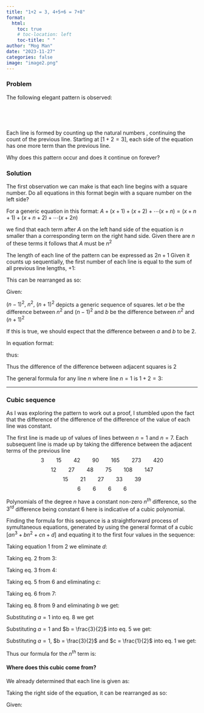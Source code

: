```yaml
---
title: "1+2 = 3, 4+5+6 = 7+8"
format:
  html:
    toc: true
    # toc-location: left
    toc-title: " "
author: "Mog Man"
date: "2023-11-27"
categories: false
image: "image2.png"
---
```


### Problem

The following elegant pattern is observed:

 

```{=tex}
\begin{align}
1+2&=3 \\
4+5+6 &=7+8 \\
9+10+11+12&=13+14+15 \\
16+17+18+19+20&=21+22+23+24 \\
25+26+27+28+29+30&=31+32+33+34+35 \\
36+37+38+39+40+41+42&=43+44+45+46+47+48 \\
\end{align}
```
 

Each line is formed by counting up the natural numbers , continuing the count of the previous line. Starting at $[1+2=3]$, each side of the equation has one more term than the previous line.

Why does this pattern occur and does it continue on forever?

### Solution

The first observation we can make is that each line begins with a square number. Do all equations in this format begin with a square number on the left side?

For a generic equation in this format: $A + (x+1) + (x+2) + \cdots (x+n) = (x+n+1) +(x+n+2) + \cdots (x +2n)$

we find that each term after $A$ on the left hand side of the equation is $n$ smaller than a corresponding term on the right hand side. Given there are $n$ of these terms it follows that $A$ must be $n^2$

The length of each line of the pattern can be expressed as $2n + 1$ Given it counts up sequentially, the first number of each line is equal to the sum of all previous line lengths, $+1$:

```{=tex}
\begin{align}
1 +\sum_{k=1}^{n-1} (2k+1) 
\end{align}
```
This can be rearranged as so:

```{=tex}
\begin{align}
1 -(2n +1) +&\sum_{k=1}^{n} (2k+1) \\
=-2n +n +&\sum_{k=1}^{n} 2k \\
= -n + 2 \cdot&\sum_{k=1}^{n} k
\end{align}
```
Given: \begin{align}
\sum_{k=1}^{n} k = \frac{n(n+1)}{2}
\end{align}

```{=tex}
\begin{align}
&n + 2(\frac{n(n+1)}{2}) \\
=-&n +n^2 +n \\
= \space \space \space &n^2
\end{align}
```
$(n-1)^2,\  n^2,\  (n+1)^2$ depicts a generic sequence of squares. let $a$ be the difference between $n^2$ and $(n-1)^2$ and $b$ be the difference between $n^2$ and $(n+1)^2$

If this is true, we should expect that the difference between $a$ and $b$ to be $2$.

In equation format:

```{=tex}
\begin{align}
(n-1)^2 = n^2 + a = (n+1)^2 +a +b\\
\end{align}
```
thus:

```{=tex}
\begin{align}
a &= (n-1)^2 - n^2 \\
&= n^2 - 2n +1 - n^2 \\
&= - 2n +1 \\
\end{align}
```
```{=tex}
\begin{align}
b &= n^2 +a - ((n+1)^2 +a)\\
&= n^2 +a -(n^2 +2n +1 +a) \\
&= n^2 +a -n^2 -2n -1 -a) \\
&= - 2n -1 \\
\end{align}
```
```{=tex}
\begin{align}
a - b &= -2n +1 - (-2n-1) \\
&= -2n +1 +2n +1 \\
&= 2 \\
\end{align}
```
Thus the difference of the difference between adjacent squares is $2$

The general formula for any line $n$ where line $n=1$ is $1+2 =3$:

```{=tex}
\begin{align}
n^2 + (n^2+1) + (n^2+2) + \cdots (n^2+n) = (n^2+n+1)  + \cdots (n^2 +2n)
\end{align}
```
```{=tex}
\begin{align}
 \sum_{i=0}^n (n^2 +i) =  \sum_{i=1}^n (n^2 +n+i)
\end{align}
```

------------------------------------------------------------------------

### Cubic sequence

As I was exploring the pattern to work out a proof, I stumbled upon the fact that the difference of the difference of the difference of the value of each line was constant.

The first line is made up of values of lines between $n=1$ and $n=7$. Each subsequent line is made up by taking the difference between the adjacent terms of the previous line $$3\qquad 15 \qquad 42 \qquad 90 \qquad 165\qquad 273\qquad 420$$ $$12\qquad 27\qquad 48\qquad 75\qquad 108\qquad 147$$ $$15\qquad 21 \qquad 27 \qquad 33\qquad 39$$ $$6 \qquad 6 \qquad 6 \qquad 6 $$

Polynomials of the degree $n$ have a constant non-zero $n^{th}$ difference, so the $3^{rd}$ difference being constant $6$ here is indicative of a cubic polynomial.

Finding the formula for this sequence is a straightforward process of symultaneous equations, generated by using the general format of a cubic \[$an^3 + bn^2 + cn + d$\] and equating it to the first four values in the sequence:

```{=tex}
\begin{align}
1: \quad&a + b + c + d = 3 \\
2: \quad&8a + 4b + 2c + d = 15 \\
3: \quad&27a + 9b + 3c + d = 42 \\
4: \quad&64a + 16b + 4c + d = 90 \\
\end{align}
```
Taking equation $1$ from $2$ we eliminate $d$: \begin{align}
5: \quad&7a +3b +c = 12\\
\end{align}

Taking eq. $2$ from $3$:

```{=tex}
\begin{align}
6: \quad&19a +5b +c = 27\\
\end{align}
```
Taking eq. $3$ from $4$:

```{=tex}
\begin{align}
7: \quad&37a +7b +c = 48\\
\end{align}
```
Taking eq. $5$ from $6$ and eliminating $c$:

```{=tex}
\begin{align}
8: \quad&12a +2b = 15\\
\end{align}
```
Taking eq. $6$ from $7$:

```{=tex}
\begin{align}
9: \quad&18a +2b = 21\\
\end{align}
```
Taking eq. $8$ from $9$ and eliminating $b$ we get: \begin{align}
6a &= 6 \\
a &= 1
\end{align}

Substituting $a = 1$ into eq. $8$ we get \begin{align}
12 +2b &= 15 \\
2b &= 3 \\
b &= \frac{3}{2}
\end{align}

Substituting $a = 1$ and $b = \frac{3}{2}$ into eq. $5$ we get: \begin{align}
7 + \frac{9}{2}+c &= 12\\
c &= \frac{24}{2} - \frac{23}{2} \\
c &= \frac{1}{2}
\end{align}

Substituting $a = 1$, $b = \frac{3}{2}$ and $c = \frac{1}{2}$ into eq. $1$ we get:

```{=tex}
\begin{align}
d &= 3 - 1 -\frac{3}{2} - \frac{1}{2} \\
d &= 0
\end{align}
```
Thus our formula for the $n^{th}$ term is: \begin{align}
n^3 + \frac{3n^2}{2} + \frac{n}{2} \\
\end{align}

#### Where does this cubic come from?

We already determined that each line is given as: \begin{align}
\sum_{i=0}^n (n^2 +i) =  \sum_{i=1}^n (n^2 +n+i)
\end{align}

Taking the right side of the equation, it can be rearranged as so:

```{=tex}
\begin{align}
\sum_{i=1}^n (n^2 +n+i) \\
= n^3 + n^2 + \sum_{i=1}^n (i) \\
\end{align}
```
Given: \begin{align}
\sum_{k=1}^{n} k = \frac{n(n+1)}{2}
\end{align}

```{=tex}
\begin{align}
&n^3 + n^2 +(\frac{n(n+1)}{2}) \\
= &n^3 + n^2 +\frac{n^2 + n}{2} \\
=&n^3 + \frac{3n^2}{2} + \frac{n}{2} 
\end{align}
```